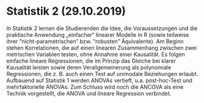 # Statistik 2 (29.10.2019)

In Statistik 2 lernen die Studierenden die Idee, die Voraussetzungen und die praktische Anwendung „einfacher“ linearer Modelle in R (sowie teilweise ihrer "nicht-parametrischen" bzw. "robusten" Äquivalente). Am Beginn stehen Korrelationen, die auf einen linearen Zusammenhang zwischen zwei metrischen Variablen testen, ohne Annahme einer Kausalität. Es folgen einfache lineare Regressionen, die im Prinzip das Gleiche bei klarer Kausalität leisten sowie deren Verallgemeinerung als polynomiale Regressionen, die z. B. auch einen Test auf unimodale Beziehungen erlaubt. Aufbauend auf Statistik 1 werden ANOVAs vertieft, u.a. post-hoc-Test und mehrfaktorielle ANOVAs. Zum Schluss wird noch die ANCOVA als eine Technik vorgestellt, die ANOVA und lineare Regression verbindet.